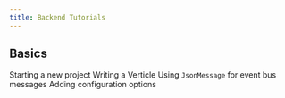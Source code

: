 ```yaml
---
title: Backend Tutorials
---
```



## Basics

<Grid>
	<Reference to="/application/tutorials/starting-a-new-project/">
		Starting a new project
	</Reference>
	<Reference to="/application/tutorials/writing-a-verticle/">
		Writing a Verticle
	</Reference>
	<Reference to="/application/tutorials/using-jsonmessage/">
		Using <code>JsonMessage</code> for event bus messages
	</Reference>
	<Reference to="/application/tutorials/adding-configuration-options/">
		Adding configuration options
	</Reference>
</Grid>
